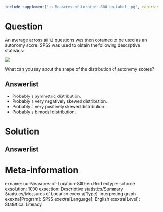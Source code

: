 ```r
include_supplement("uu-Measures-of-Location-800-en-tabel.jpg", recursive = TRUE)
```



Question
========
  
An average across all 12 questions was then obtained to be used as an autonomy score. SPSS was used to obtain the following descriptive statistics: 

![](uu-Measures-of-Location-800-en-tabel.jpg)

What can you say about the shape of the distribution of autonomy scores?
  
Answerlist
----------
* Probably a symmetric distribution. 
* Probably a very negatively skewed distribution.
* Probably a very positively skewed distribution.
* Probably a bimodal distribution.


Solution
========
  


Answerlist
----------



Meta-information
================
exname: uu-Measures-of-Location-800-en.Rmd
extype: schoice
exsolution: 1000
exsection: Descriptive statistics/Summary Statistics/Measures of Location
exextra[Type]: Interpreting graph
exextra[Program]: SPSS
exextra[Language]: English
exextra[Level]: Statistical Literacy
